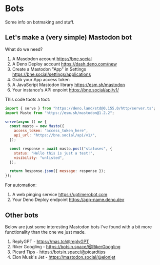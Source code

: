 # Bots

Some info on botmaking and stuff.

## Let's make a (very simple) Mastodon bot

What do we need?

1. A Masdodon account https://bne.social
2. A Deno Deploy account https://dash.deno.com/new
3. Create a Mastodon "App" in Settings https://bne.social/settings/applications
4. Grab your App access token
5. A JavaScript Mastodon library https://esm.sh/mastodon
6. Your instance's API enpoint https://bne.social/api/v1/

This code toots a toot:

```javascript
import { serve } from "https://deno.land/std@0.155.0/http/server.ts";
import Masto from "https://esm.sh/mastodon@1.2.2";

serve(async () => {
  const masto = new Masto({
    access_token: "access_token_here",
    api_url: "https://bne.social/api/v1/",
  });

  const response = await masto.post("statuses", {
    status: "Hello this is just a test!",
    visibility: "unlisted",
  });

  return Response.json({ message: response });
});

```

For automation:

1. A web pinging service https://uptimerobot.com
2. Your Deno Deploy endpoint https://app-name.deno.dev

## Other bots

Below are just some interesting Mastodon bots I've found with a bit more functionality than the one we just made.

1. ReplyGPT - https://mas.to/@replyGPT
2. Riker Googling - https://botsin.space/@RikerGoogling
3. Picard Tips - https://botsin.space/@picardtips
4. Elon Musk's Jet - https://mastodon.social/@elonjet
